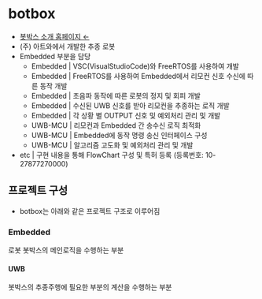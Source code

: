
# botbox

- [봇박스 소개 홈페이지 ←](https://www.therobotics.kr/bbs/content.php?co_id=botbox)
- (주) 아트와에서 개발한 추종 로봇
- Embedded 부분을 담당
  - Embedded | VSC(VisualStudioCode)와 FreeRTOS를 사용하여 개발
  - Embedded | FreeRTOS를 사용하여 Embedded에서 리모컨 신호 수신에 따른 동작 개발
  - Embedded | 초음파 동작에 따른 로봇의 정지 및 회피 개발
  - Embedded | 수신된 UWB 신호를 받아 리모컨을 추종하는 로직 개발
  - Embedded | 각 상황 별 OUTPUT 신호 및 예외처리 관리 및 개발
  - UWB-MCU | 리모컨과 Embedded 간 송수신 로직 최적화
  - UWB-MCU | Embedded에 동작 명령 송신 인터페이스 구성
  - UWB-MCU | 알고리즘 고도화 및 예외처리 관리 및 개발
- etc | 구현 내용을 통해 FlowChart 구성 및 특허 등록 (등록번호: 10-27877270000)

## 프로젝트 구성

- botbox는 아래와 같은 프로젝트 구조로 이루어짐

<FileTree>
  <FileTree.Folder name="botbox" defaultOpen>
    <FileTree.Folder name="Embedded" defaultOpen>
      <FileTree.Folder name="Motor" />
      <FileTree.Folder name="Ultrasonic" />
    </FileTree.Folder>
    <FileTree.Folder name="UWB" defaultOpen>
      <FileTree.Folder name="DWM-3000" defaultOpen>
        <FileTree.Folder name="TWR" />
        <FileTree.Folder name="PDOA" />
        <FileTree.Folder name="AOA" />
      </FileTree.Folder>
    </FileTree.Folder>
  </FileTree.Folder>
</FileTree>

### Embedded

로봇 봇박스의 메인로직을 수행하는 부분

#### UWB

봇박스의 추종주행에 필요한 부분의 계산을 수행하는 부분
